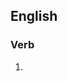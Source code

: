 ==English==

===Verb===
{{head|en|present participle}}

# {{present participle of|sign in|lang=en|nocat=1}}